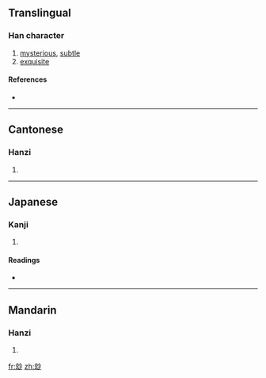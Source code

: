 {{also|妙}}
==Translingual==

===Han character===
{{Han char|rn=95|rad=玄|as=04|sn=9|four=0972<sub>0</sub>|canj=卜戈火竹 (YIFH)}}

# [[mysterious]], [[subtle]]
# [[exquisite]]

====References====
* {{Han ref|kx=0725.020|dkj=20815|dj=1135.010|hdz=10287.040|uh=7385|ud=29573|bh=CFC6|bd=53190}}

----

==Cantonese==

===Hanzi===
{{yue-hanzi|jyut=|y=miu6}}

# {{defn|Cantonese|sort=玄04}}

----

==Japanese==

===Kanji===
{{ja-kanji|grade=|rs=玄04}}

# {{defn|Japanese|sort=玄04}}

====Readings====
* {{ja-readings|on=[[みょう]] (myō)|kun=[[たえ]] (tae)}}

----

==Mandarin==

===Hanzi===
{{cmn-hanzi|pin=[[cī]] ([[ci1]]), [[miào]] ([[miao4]]), [[xuán]] ([[xuan2]])|wg=tz'u<sup>1</sup>, miao<sup>4</sup>, hsüan<sup>2</sup>}}

# {{defn|Mandarin|sort=玄04}}

[[fr:玅]]
[[zh:玅]]